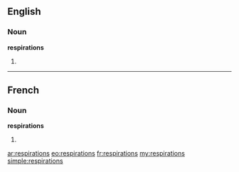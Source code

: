 ==English==

===Noun===
'''respirations'''

# {{plural of|respiration}}

----

==French==

===Noun===
'''respirations''' {{f}}

# {{plural of|respiration|lang=fr}}

[[ar:respirations]]
[[eo:respirations]]
[[fr:respirations]]
[[my:respirations]]
[[simple:respirations]]